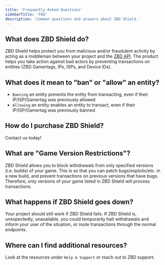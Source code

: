 ```yaml
---
title: 'Frequently Asked Questions'
sidebarTitle: 'FAQ'
description: 'Common questions and answers about ZBD Shield.'
---
```


## What does ZBD Shield do?

ZBD Shield helps protect you from malicious and/or fraudulent activity by acting as a middleman between your project and the [ZBD API](/api-reference/introduction). The product helps you take action against bad actors by preventing transactions on entities (ZBD Gamertags, IPs, ISPs, and Device IDs).

## What does it mean to "ban" or "allow" an entity?

- `Banning` an entity prevents the entity from transacting, even if their IP/ISP/Gamertag was previously allowed
- `Allowing` an entity enables an entity to transact, even if their IP/ISP/Gamertag was previously banned

## How do I purchase ZBD Shield?

Contact us today!

## What are "Game Version Restrictions"?

ZBD Shield allows you to block withdrawals from only specified versions (i.e. builds) of your game. This is so that you can patch bugs/exploits/etc. in a new build, and prevent transactions on previous versions that have bugs. Therefore, only versions of your game listed in ZBD Shield will process transactions.

## What happens if ZBD Shield goes down?

Your project should still work if ZBD Shield fails. If ZBD Shield is, unexpectedly, unavailable, you could temporarily halt withdrawals and inform your user of the situation, or route transactions through the normal endpoints.

## Where can I find additional resources?

Look at the resources under `Help & Support` or reach out to ZBD support.
